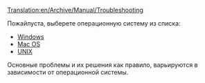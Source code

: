 [[Translation:en/Archive/Manual/Troubleshooting]]

Пожайлуста, выберете операционную систему из списка:

* [[en/Archive/Manual/Troubleshooting Windows|Windows]]
* [[en/Problem/Mac|Mac OS]]
* [[en/Archive/Manual/Troubleshooting Unix|UNIX]]

Основные проблемы и их решения как правило, варьируются в зависимости от операционной системы.
